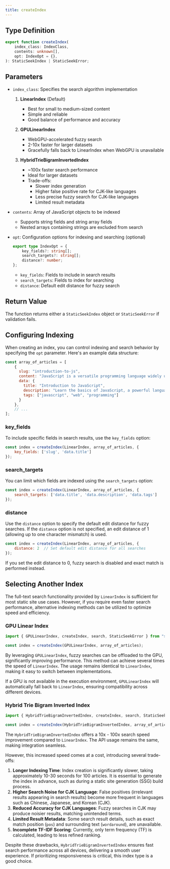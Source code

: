 ```yaml
---
title: createIndex
---
```


## Type Definition

```typescript
export function createIndex(
    index_class: IndexClass,
    contents: unknown[],
    opt: IndexOpt = {},
): StaticSeekIndex | StaticSeekError;
```

## Parameters

- `index_class`: Specifies the search algorithm implementation
  1. **LinearIndex** (Default)
     - Best for small to medium-sized content
     - Simple and reliable
     - Good balance of performance and accuracy

  2. **GPULinearIndex**
     - WebGPU-accelerated fuzzy search
     - 2-10x faster for larger datasets
     - Gracefully falls back to LinearIndex when WebGPU is unavailable

  3. **HybridTrieBigramInvertedIndex**
     - ~100x faster search performance
     - Ideal for larger datasets
     - Trade-offs:
       - Slower index generation
       - Higher false positive rate for CJK-like languages
       - Less precise fuzzy search for CJK-like languages
       - Limited result metadata

- `contents`: Array of JavaScript objects to be indexed
  - Supports string fields and string array fields
  - Nested arrays containing strings are excluded from search

- `opt`: Configuration options for indexing and searching (optional)
  ```typescript
  export type IndexOpt = {
      key_fields?: string[];
      search_targets?: string[];
      distance?: number;
  };
  ```
  - `key_fields`: Fields to include in search results
  - `search_targets`: Fields to index for searching
  - `distance`: Default edit distance for fuzzy search


## Return Value

The function returns either a `StaticSeekIndex` object or `StaticSeekError` if validation fails.

## Configuring Indexing

When creating an index, you can control indexing and search behavior by specifying the `opt` parameter. Here's an example data structure:

```javascript
const array_of_articles = [
    {
      slug: "introduction-to-js",
      content: "JavaScript is a versatile programming language widely used for web development...",
      data: {
        title: "Introduction to JavaScript",
        description: "Learn the basics of JavaScript, a powerful language for modern web applications.",
        tags: ["javascript", "web", "programming"]
      }
    },
    // ...
];
```

### key_fields
To include specific fields in search results, use the `key_fields` option:

```javascript
const index = createIndex(LinearIndex, array_of_articles, {
    key_fields: ['slug', 'data.title']
});
```

### search_targets
You can limit which fields are indexed using the `search_targets` option:

```javascript
const index = createIndex(LinearIndex, array_of_articles, {
    search_targets: ['data.title', 'data.description', 'data.tags']
});
```

### distance
Use the `distance` option to specify the default edit distance for fuzzy searches. If the `distance` option is not specified, an edit distance of 1 (allowing up to one character mismatch) is used.

```javascript
const index = createIndex(LinearIndex, array_of_articles, {
    distance: 2  // Set default edit distance for all searches
});
```

If you set the edit distance to 0, fuzzy search is disabled and exact match is performed instead.

## Selecting Another Index

The full-text search functionality provided by `LinearIndex` is sufficient for most static site use cases. However, if you require even faster search performance, alternative indexing methods can be utilized to optimize speed and efficiency.

### GPU Linear Index

```javascript
import { GPULinearIndex, createIndex, search, StaticSeekError } from "staticseek";

const index = createIndex(GPULinearIndex, array_of_articles);
```

By leveraging `GPULinearIndex`, fuzzy searches can be offloaded to the GPU, significantly improving performance. This method can achieve several times the speed of `LinearIndex`. The usage remains identical to `LinearIndex`, making it easy to switch between implementations.

If a GPU is not available in the execution environment, `GPULinearIndex` will automatically fall back to `LinearIndex`, ensuring compatibility across different devices.

### Hybrid Trie Bigram Inverted Index

```javascript
import { HybridTrieBigramInvertedIndex, createIndex, search, StaticSeekError } from "staticseek";

const index = createIndex(HybridTrieBigramInvertedIndex, array_of_articles);
```

The `HybridTrieBigramInvertedIndex` offers a 10x - 100x search speed improvement compared to `LinearIndex`. The API usage remains the same, making integration seamless.

However, this increased speed comes at a cost, introducing several trade-offs:
1. **Longer Indexing Time**: Index creation is significantly slower, taking approximately 10-30 seconds for 100 articles. It is essential to generate the index in advance, such as during a static site generation (SSG) build process.
2. **Higher Search Noise for CJK Language**: False positives (irrelevant results appearing in search results) become more frequent in languages such as Chinese, Japanese, and Korean (CJK).
3. **Reduced Accuracy for CJK Languages**: Fuzzy searches in CJK may produce noisier results, matching unintended terms.
4. **Limited Result Metadata**: Some search result details, such as exact match position (`pos`) and surrounding text (`wordaround`), are unavailable.
5. **Incomplete TF-IDF Scoring**: Currently, only term frequency (TF) is calculated, leading to less refined ranking.

Despite these drawbacks, `HybridTrieBigramInvertedIndex` ensures fast search performance across all devices, delivering a smooth user experience. If prioritizing responsiveness is critical, this index type is a good choice.
